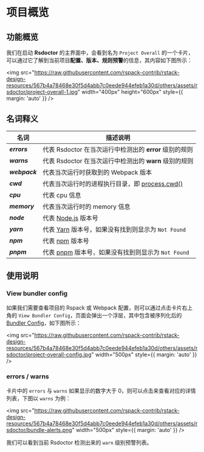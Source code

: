 # 项目概览

## 功能概览

我们在启动 **Rsdoctor** 的主界面中，会看到名为 `Project Overall` 的一个卡片，可以通过它了解到当前项目**配置、版本、规则预警**的信息，其内容如下图所示：

<img
  src="https://raw.githubusercontent.com/rspack-contrib/rstack-design-resources/567b4a78468e30f5d4abb7c0eede944efeb1a30d/others/assets/rsdoctor/project-overall-1.jpg"
  width="400px"
  height="600px"
  style={{ margin: 'auto' }}
/>

## 名词释义

| 名词                  | 描述说明                                                                                                                |
| --------------------- | ----------------------------------------------------------------------------------------------------------------------- |
| <b><i>errors</i></b>  | 代表 Rsdoctor 在当次运行中检测出的 **error** 级别的规则                                                                 |
| <b><i>warns</i></b>   | 代表 Rsdoctor 在当次运行中检测出的 **warn** 级别的规则                                                                  |
| <b><i>webpack</i></b> | 代表当次运行时获取到的 Webpack 版本                                                                                     |
| <b><i>cwd</i></b>     | 代表当次运行时的进程执行目录，即 [process.cwd()](https://nodejs.org/dist/latest-v18.x/docs/api/process.html#processcwd) |
| <b><i>cpu</i></b>     | 代表 cpu 信息                                                                                                           |
| <b><i>memory</i></b>  | 代表当次运行时的 memory 信息                                                                                            |
| <b><i>node</i></b>    | 代表 [Node.js](https://nodejs.org/) 版本号                                                                              |
| <b><i>yarn</i></b>    | 代表 [Yarn](https://yarnpkg.com/) 版本号，如果没有找到则显示为 `Not Found`                                              |
| <b><i>npm</i></b>     | 代表 [npm](https://www.npmjs.com/) 版本号                                                                               |
| <b><i>pnpm</i></b>    | 代表 [pnpm](https://pnpm.io/) 版本号，如果没有找到则显示为 `Not Found`                                                  |

## 使用说明

### View bundler config

如果我们需要查看项目的 Rspack 或 Webpack 配置，则可以通过点击卡片右上角的 `View Bundler Config`，页面会弹出一个浮层，其中包含被序列化后的 [Bundler Config](https://webpack.js.org/configuration/)，如下图所示：

<img
  src="https://raw.githubusercontent.com/rspack-contrib/rstack-design-resources/567b4a78468e30f5d4abb7c0eede944efeb1a30d/others/assets/rsdoctor/project-overall-config.jpg"
  width="500px"
  style={{ margin: 'auto' }}
/>

### errors / warns

卡片中的 `errors` 与 `warns` 如果显示的数字大于 0，则可以点击来查看对应的详情列表，下图以 `warns` 为例：

<img
  src="https://raw.githubusercontent.com/rspack-contrib/rstack-design-resources/567b4a78468e30f5d4abb7c0eede944efeb1a30d/others/assets/rsdoctor/bundle-alerts.png"
  width="500px"
  style={{ margin: 'auto' }}
/>

我们可以看到当前 Rsdoctor 检测出来的 `warn` 级别预警列表。
